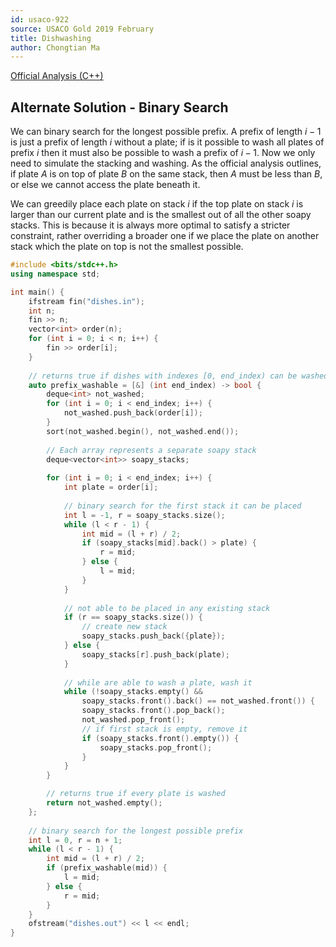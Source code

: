 ```yaml
---
id: usaco-922
source: USACO Gold 2019 February
title: Dishwashing
author: Chongtian Ma
---
```


[Official Analysis (C++)](http://www.usaco.org/current/data/sol_dishes_gold_feb19.html)

## Alternate Solution - Binary Search

We can binary search for the longest possible prefix. A prefix of length $i-1$ is just a prefix of length $i$ without a plate; if is it possible to wash all plates of prefix $i$ then it must also be possible to wash a prefix of $i-1$. Now we only need to simulate the stacking and washing. As the official analysis outlines, if plate $A$ is on top of plate $B$ on the same stack, then $A$ must be less than $B$, or else we cannot access the plate beneath it. 

We can greedily place each plate on stack $i$ if the top plate on stack $i$ is larger than our current plate and is the smallest out of all the other soapy stacks. This is because it is always more optimal to satisfy a stricter constraint, rather overriding a broader one if we place the plate on another stack which the plate on top is not the smallest possible.

<LanguageSection>

<CPPSection>

```cpp
#include <bits/stdc++.h>
using namespace std;

int main() {
	ifstream fin("dishes.in");
	int n; 
	fin >> n;
	vector<int> order(n);
	for (int i = 0; i < n; i++) {
		fin >> order[i];
	}
	
	// returns true if dishes with indexes [0, end_index) can be washed
	auto prefix_washable = [&] (int end_index) -> bool {
		deque<int> not_washed;
		for (int i = 0; i < end_index; i++) {
			not_washed.push_back(order[i]);
		}
		sort(not_washed.begin(), not_washed.end());
		
		// Each array represents a separate soapy stack
		deque<vector<int>> soapy_stacks;
		
		for (int i = 0; i < end_index; i++) {
			int plate = order[i];
			
			// binary search for the first stack it can be placed
			int l = -1, r = soapy_stacks.size();
			while (l < r - 1) {
				int mid = (l + r) / 2;
				if (soapy_stacks[mid].back() > plate) {
					r = mid;
				} else {
					l = mid;
				}
			}
			
			// not able to be placed in any existing stack 
			if (r == soapy_stacks.size()) {
				// create new stack
				soapy_stacks.push_back({plate});
			} else {
				soapy_stacks[r].push_back(plate);
			}
			
			// while are able to wash a plate, wash it
			while (!soapy_stacks.empty() && 
				soapy_stacks.front().back() == not_washed.front()) {
				soapy_stacks.front().pop_back();
				not_washed.pop_front();
				// if first stack is empty, remove it
				if (soapy_stacks.front().empty()) {
					soapy_stacks.pop_front();
				}
			}
		}

		// returns true if every plate is washed
		return not_washed.empty();
	};
	
	// binary search for the longest possible prefix
	int l = 0, r = n + 1;
	while (l < r - 1) {
		int mid = (l + r) / 2;
		if (prefix_washable(mid)) {
			l = mid;
		} else {
			r = mid;
		}
	}
	ofstream("dishes.out") << l << endl;
}
```

</CPPSection>

</LanguageSection>
